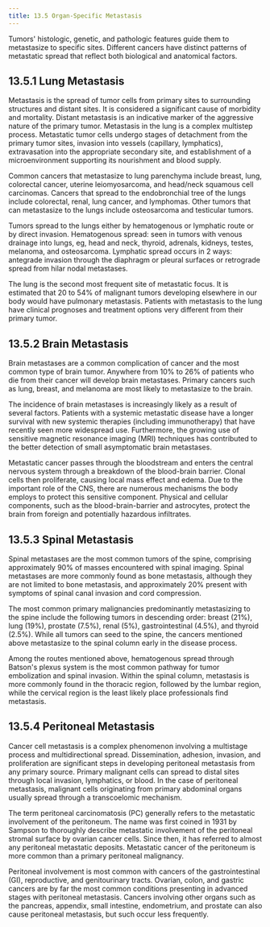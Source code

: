 ```yaml
---
title: 13.5 Organ-Specific Metastasis
---
```



Tumors' histologic, genetic, and pathologic features guide them to metastasize to specific sites. Different cancers have distinct patterns of metastatic spread that reflect both biological and anatomical factors.

## 13.5.1 Lung Metastasis

Metastasis is the spread of tumor cells from primary sites to surrounding structures and distant sites. It is considered a significant cause of morbidity and mortality. Distant metastasis is an indicative marker of the aggressive nature of the primary tumor. Metastasis in the lung is a complex multistep process. Metastatic tumor cells undergo stages of detachment from the primary tumor sites, invasion into vessels (capillary, lymphatics), extravasation into the appropriate secondary site, and establishment of a microenvironment supporting its nourishment and blood supply.

Common cancers that metastasize to lung parenchyma include breast, lung, colorectal cancer, uterine leiomyosarcoma, and head/neck squamous cell carcinomas. Cancers that spread to the endobronchial tree of the lungs include colorectal, renal, lung cancer, and lymphomas. Other tumors that can metastasize to the lungs include osteosarcoma and testicular tumors.

Tumors spread to the lungs either by hematogenous or lymphatic route or by direct invasion. Hematogenous spread: seen in tumors with venous drainage into lungs, eg, head and neck, thyroid, adrenals, kidneys, testes, melanoma, and osteosarcoma. Lymphatic spread occurs in 2 ways: antegrade invasion through the diaphragm or pleural surfaces or retrograde spread from hilar nodal metastases.

The lung is the second most frequent site of metastatic focus. It is estimated that 20 to 54% of malignant tumors developing elsewhere in our body would have pulmonary metastasis. Patients with metastasis to the lung have clinical prognoses and treatment options very different from their primary tumor.

## 13.5.2 Brain Metastasis

Brain metastases are a common complication of cancer and the most common type of brain tumor. Anywhere from 10% to 26% of patients who die from their cancer will develop brain metastases. Primary cancers such as lung, breast, and melanoma are most likely to metastasize to the brain.

The incidence of brain metastases is increasingly likely as a result of several factors. Patients with a systemic metastatic disease have a longer survival with new systemic therapies (including immunotherapy) that have recently seen more widespread use. Furthermore, the growing use of sensitive magnetic resonance imaging (MRI) techniques has contributed to the better detection of small asymptomatic brain metastases.

Metastatic cancer passes through the bloodstream and enters the central nervous system through a breakdown of the blood-brain barrier. Clonal cells then proliferate, causing local mass effect and edema. Due to the important role of the CNS, there are numerous mechanisms the body employs to protect this sensitive component. Physical and cellular components, such as the blood-brain-barrier and astrocytes, protect the brain from foreign and potentially hazardous infiltrates.

## 13.5.3 Spinal Metastasis

Spinal metastases are the most common tumors of the spine, comprising approximately 90% of masses encountered with spinal imaging. Spinal metastases are more commonly found as bone metastasis, although they are not limited to bone metastasis, and approximately 20% present with symptoms of spinal canal invasion and cord compression.

The most common primary malignancies predominantly metastasizing to the spine include the following tumors in descending order: breast (21%), lung (19%), prostate (7.5%), renal (5%), gastrointestinal (4.5%), and thyroid (2.5%). While all tumors can seed to the spine, the cancers mentioned above metastasize to the spinal column early in the disease process.

Among the routes mentioned above, hematogenous spread through Batson's plexus system is the most common pathway for tumor embolization and spinal invasion. Within the spinal column, metastasis is more commonly found in the thoracic region, followed by the lumbar region, while the cervical region is the least likely place professionals find metastasis.

## 13.5.4 Peritoneal Metastasis

Cancer cell metastasis is a complex phenomenon involving a multistage process and multidirectional spread. Dissemination, adhesion, invasion, and proliferation are significant steps in developing peritoneal metastasis from any primary source. Primary malignant cells can spread to distal sites through local invasion, lymphatics, or blood. In the case of peritoneal metastasis, malignant cells originating from primary abdominal organs usually spread through a transcoelomic mechanism.

The term peritoneal carcinomatosis (PC) generally refers to the metastatic involvement of the peritoneum. The name was first coined in 1931 by Sampson to thoroughly describe metastatic involvement of the peritoneal stromal surface by ovarian cancer cells. Since then, it has referred to almost any peritoneal metastatic deposits. Metastatic cancer of the peritoneum is more common than a primary peritoneal malignancy.

Peritoneal involvement is most common with cancers of the gastrointestinal (GI), reproductive, and genitourinary tracts. Ovarian, colon, and gastric cancers are by far the most common conditions presenting in advanced stages with peritoneal metastasis. Cancers involving other organs such as the pancreas, appendix, small intestine, endometrium, and prostate can also cause peritoneal metastasis, but such occur less frequently.
